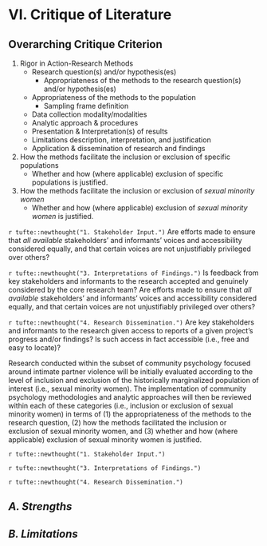 # VI. Critique of Literature

## Overarching Critique Criterion

1. Rigor in Action-Research Methods
    - Research question(s) and/or hypothesis(es)
        - Appropriateness of the methods to the research question(s) and/or hypothesis(es)
    - Appropriateness of the methods to the population
        - Sampling frame definition
    - Data collection modality/modalities
    - Analytic approach \& procedures
    - Presentation \& Interpretation(s) of results
    - Limitations description, interpretation, and justification
    - Application \& dissemination of research and findings
2. How the methods facilitate the inclusion or exclusion of specific populations
    - Whether and how (where applicable) exclusion of specific populations is justified.
3. How the methods facilitate the inclusion or exclusion of _sexual minority women_
    - Whether and how (where applicable) exclusion of _sexual minority women_ is justified.

`r tufte::newthought("1. Stakeholder Input.")` Are efforts made to ensure that _all available_ stakeholders' and informants' voices and accessibility considered equally, and that certain voices are not unjustifiably privileged over others?

`r tufte::newthought("3. Interpretations of Findings.")` Is feedback from key stakeholders and informants to the research accepted and genuinely considered by the core research team? Are efforts made to ensure that _all available_ stakeholders' and informants' voices and accessibility considered equally, and that certain voices are not unjustifiably privileged over others?

`r tufte::newthought("4. Research Dissemination.")` Are key stakeholders and informants to the research given access to reports of a given project's progress and/or findings? Is such access in fact accessible (i.e., free and easy to locate)?


Research conducted within the subset of community psychology focused around intimate partner violence will be initially evaluated according to the level of inclusion and exclusion of the historically marginalized population of interest (i.e., sexual minority women). The implementation of community psychology methodologies and analytic approaches will then be reviewed within each of these categories (i.e., inclusion or exclusion of sexual minority women) in terms of (1) the appropriateness of the methods to the research question, (2) how the methods facilitated the inclusion or exclusion of sexual minority women, and (3) whether and how (where applicable) exclusion of sexual minority women is justified.

`r tufte::newthought("1. Stakeholder Input.")`

`r tufte::newthought("3. Interpretations of Findings.")`

`r tufte::newthought("4. Research Dissemination.")`


## _A. Strengths_

## _B. Limitations_

